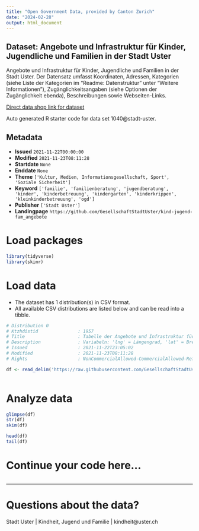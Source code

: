 ```yaml
---
title: "Open Government Data, provided by Canton Zurich"
date: "2024-02-28"
output: html_document
---
```


## Dataset: Angebote und Infrastruktur für Kinder, Jugendliche und Familien in der Stadt Uster

Angebote und Infrastruktur für Kinder, Jugendliche und Familien in der Stadt Uster. Der Datensatz umfasst Koordinaten, Adressen, Kategorien (siehe Liste der Kategorien im "Readme: Datenstruktur" unter "Weitere Informationen"), Zugänglichkeitsangaben (siehe Optionen der Zugänglichkeit ebenda), Beschreibungen sowie Webseiten-Links.

[Direct data shop link for dataset](https://www.zh.ch/de/politik-staat/statistik-daten/datenkatalog.html#/datasets/1040@stadt-uster)

Auto generated R starter code for data set 1040@stadt-uster.

## Metadata

- **Issued** `2021-11-22T00:00:00`
- **Modified** `2021-11-23T08:11:28`
- **Startdate** `None`
- **Enddate** `None`
- **Theme** `['Kultur, Medien, Informationsgesellschaft, Sport', 'Soziale Sicherheit']`
- **Keyword** `['familie', 'familienberatung', 'jugendberatung', 'kinder', 'kinderbetreuung', 'kindergarten', 'kinderkrippen', 'kleinkinderbetreuung', 'ogd']`
- **Publisher** `['Stadt Uster']`
- **Landingpage** `https://github.com/GesellschaftStadtUster/kind-jugend-fam_angebote`


# Load packages

```r

library(tidyverse)
library(skimr)

```

# Load data

-   The dataset has 1 distribution(s) in CSV format.
-   All available CSV distributions are listed below and can be read into a tibble.

```r

# Distribution 0
# Ktzhdistid               : 1957
# Title                    : Tabelle der Angebote und Infrastruktur für Kinder, Jugendliche und Familien in der Stadt Uster
# Description              : Variabeln: 'lng' = Längengrad, 'lat' = Breitengrad, 'name' = Name des Angebots, 'strasse', 'hausnr', 'plz', 'ort', 'anlage' = Name der Anlage, 'kategorie' = Kategorie des Angebots (siehe Liste der Kategorien im "Readme: Datenstruktur" unter "Weitere Informationen"), 'zugaenglichkeit' = (siehe Optionen der Zugänglichkeit ebenda), 'beschreibung' = Beschreibung des Angebots, 'website' = URL des Angebots.
# Issued                   : 2021-11-22T23:05:02
# Modified                 : 2021-11-23T08:11:28
# Rights                   : NonCommercialAllowed-CommercialAllowed-ReferenceRequired

df <- read_delim('https://raw.githubusercontent.com/GesellschaftStadtUster/kind-jugend-fam_angebote/main/angebote_kjf_uster.csv')



```

# Analyze data

```r

glimpse(df)
str(df)
skim(df)

head(df)
tail(df)

```

# Continue your code here...

```r

```

------------------------------------------------------------------------

# Questions about the data?

Stadt Uster | Kindheit, Jugend und Familie | kindheit@uster.ch
